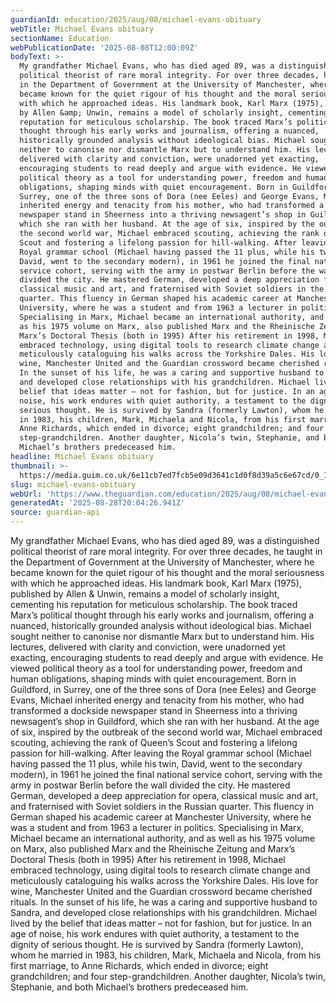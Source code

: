 ```yaml
---
guardianId: education/2025/aug/08/michael-evans-obituary
webTitle: Michael Evans obituary
sectionName: Education
webPublicationDate: '2025-08-08T12:00:09Z'
bodyText: >-
  My grandfather Michael Evans, who has died aged 89, was a distinguished
  political theorist of rare moral integrity. For over three decades, he taught
  in the Department of Government at the University of Manchester, where he
  became known for the quiet rigour of his thought and the moral seriousness
  with which he approached ideas. His landmark book, Karl Marx (1975), published
  by Allen &amp; Unwin, remains a model of scholarly insight, cementing his
  reputation for meticulous scholarship. The book traced Marx’s political
  thought through his early works and journalism, offering a nuanced,
  historically grounded analysis without ideological bias. Michael sought
  neither to canonise nor dismantle Marx but to understand him. His lectures,
  delivered with clarity and conviction, were unadorned yet exacting,
  encouraging students to read deeply and argue with evidence. He viewed
  political theory as a tool for understanding power, freedom and human
  obligations, shaping minds with quiet encouragement. Born in Guildford, in
  Surrey, one of the three sons of Dora (nee Eeles) and George Evans, Michael
  inherited energy and tenacity from his mother, who had transformed a dockside
  newspaper stand in Sheerness into a thriving newsagent’s shop in Guildford,
  which she ran with her husband. At the age of six, inspired by the outbreak of
  the second world war, Michael embraced scouting, achieving the rank of Queen’s
  Scout and fostering a lifelong passion for hill-walking. After leaving the
  Royal grammar school (Michael having passed the 11 plus, while his twin,
  David, went to the secondary modern), in 1961 he joined the final national
  service cohort, serving with the army in postwar Berlin before the wall
  divided the city. He mastered German, developed a deep appreciation for opera,
  classical music and art, and fraternised with Soviet soldiers in the Russian
  quarter. This fluency in German shaped his academic career at Manchester
  University, where he was a student and from 1963 a lecturer in politics.
  Specialising in Marx, Michael became an international authority, and as well
  as his 1975 volume on Marx, also published Marx and the Rheinische Zeitung and
  Marx’s Doctoral Thesis (both in 1995) After his retirement in 1998, Michael
  embraced technology, using digital tools to research climate change and
  meticulously cataloguing his walks across the Yorkshire Dales. His love for
  wine, Manchester United and the Guardian crossword became cherished rituals.
  In the sunset of his life, he was a caring and supportive husband to Sandra,
  and developed close relationships with his grandchildren. Michael lived by the
  belief that ideas matter – not for fashion, but for justice. In an age of
  noise, his work endures with quiet authority, a testament to the dignity of
  serious thought. He is survived by Sandra (formerly Lawton), whom he married
  in 1983, his children, Mark, Michaela and Nicola, from his first marriage, to
  Anne Richards, which ended in divorce; eight grandchildren; and four
  step-grandchildren. Another daughter, Nicola’s twin, Stephanie, and both
  Michael’s brothers predeceased him.
headline: Michael Evans obituary
thumbnail: >-
  https://media.guim.co.uk/6e11cb7ed7fcb5e09d3641c1d0f8d39a5c6e67cd/0_196_873_698/500.jpg
slug: michael-evans-obituary
webUrl: 'https://www.theguardian.com/education/2025/aug/08/michael-evans-obituary'
generatedAt: '2025-08-28T20:04:26.941Z'
source: guardian-api
---
```

My grandfather Michael Evans, who has died aged 89, was a distinguished political theorist of rare moral integrity. For over three decades, he taught in the Department of Government at the University of Manchester, where he became known for the quiet rigour of his thought and the moral seriousness with which he approached ideas. His landmark book, Karl Marx (1975), published by Allen &amp; Unwin, remains a model of scholarly insight, cementing his reputation for meticulous scholarship. The book traced Marx’s political thought through his early works and journalism, offering a nuanced, historically grounded analysis without ideological bias. Michael sought neither to canonise nor dismantle Marx but to understand him. His lectures, delivered with clarity and conviction, were unadorned yet exacting, encouraging students to read deeply and argue with evidence. He viewed political theory as a tool for understanding power, freedom and human obligations, shaping minds with quiet encouragement. Born in Guildford, in Surrey, one of the three sons of Dora (nee Eeles) and George Evans, Michael inherited energy and tenacity from his mother, who had transformed a dockside newspaper stand in Sheerness into a thriving newsagent’s shop in Guildford, which she ran with her husband. At the age of six, inspired by the outbreak of the second world war, Michael embraced scouting, achieving the rank of Queen’s Scout and fostering a lifelong passion for hill-walking. After leaving the Royal grammar school (Michael having passed the 11 plus, while his twin, David, went to the secondary modern), in 1961 he joined the final national service cohort, serving with the army in postwar Berlin before the wall divided the city. He mastered German, developed a deep appreciation for opera, classical music and art, and fraternised with Soviet soldiers in the Russian quarter. This fluency in German shaped his academic career at Manchester University, where he was a student and from 1963 a lecturer in politics. Specialising in Marx, Michael became an international authority, and as well as his 1975 volume on Marx, also published Marx and the Rheinische Zeitung and Marx’s Doctoral Thesis (both in 1995) After his retirement in 1998, Michael embraced technology, using digital tools to research climate change and meticulously cataloguing his walks across the Yorkshire Dales. His love for wine, Manchester United and the Guardian crossword became cherished rituals. In the sunset of his life, he was a caring and supportive husband to Sandra, and developed close relationships with his grandchildren. Michael lived by the belief that ideas matter – not for fashion, but for justice. In an age of noise, his work endures with quiet authority, a testament to the dignity of serious thought. He is survived by Sandra (formerly Lawton), whom he married in 1983, his children, Mark, Michaela and Nicola, from his first marriage, to Anne Richards, which ended in divorce; eight grandchildren; and four step-grandchildren. Another daughter, Nicola’s twin, Stephanie, and both Michael’s brothers predeceased him.
